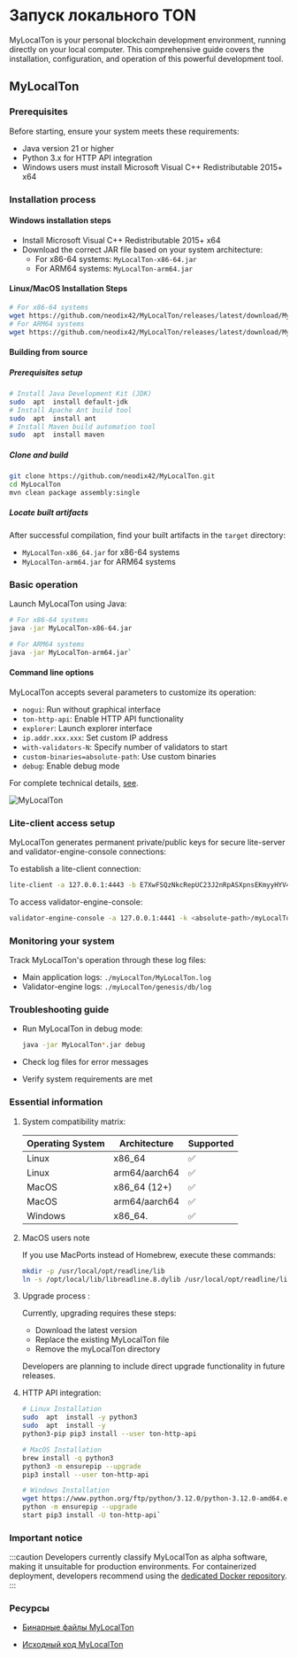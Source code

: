 
# Запуск локального TON

MyLocalTon is your personal blockchain development environment, running directly on your local computer. This comprehensive guide covers the installation, configuration, and operation of this powerful development tool.

## MyLocalTon

### Prerequisites

Before starting, ensure your system meets these requirements:

- Java version 21 or higher
- Python 3.x for HTTP API integration
- Windows users must install Microsoft Visual C++ Redistributable 2015+ x64    

### Installation process

#### Windows installation steps

- Install Microsoft Visual C++ Redistributable 2015+ x64
- Download the correct JAR file based on your system architecture:
  - For x86-64 systems: `MyLocalTon-x86-64.jar`
  - For ARM64 systems: `MyLocalTon-arm64.jar`

#### Linux/MacOS Installation Steps

```bash
# For x86-64 systems
wget https://github.com/neodix42/MyLocalTon/releases/latest/download/MyLocalTon-x86-64.jar 
# For ARM64 systems
wget https://github.com/neodix42/MyLocalTon/releases/latest/download/MyLocalTon-arm64.jar
```

#### Building from source

##### Prerequisites setup

```bash
# Install Java Development Kit (JDK)  
sudo  apt  install default-jdk 
# Install Apache Ant build tool  
sudo  apt  install ant 
# Install Maven build automation tool  
sudo  apt  install maven
```

##### Clone and build

```bash
git clone https://github.com/neodix42/MyLocalTon.git
cd MyLocalTon
mvn clean package assembly:single
```

##### Locate built artifacts

After successful compilation, find your built artifacts in the `target` directory:

- `MyLocalTon-x86_64.jar` for x86-64 systems
- `MyLocalTon-arm64.jar` for ARM64 systems

### Basic operation

Launch MyLocalTon using Java:

```bash
# For x86-64 systems  
java -jar MyLocalTon-x86-64.jar

# For ARM64 systems  
java -jar MyLocalTon-arm64.jar`
```

#### Command line options

MyLocalTon accepts several parameters to customize its operation:

- `nogui`: Run without graphical interface
- `ton-http-api`: Enable HTTP API functionality
- `explorer`: Launch explorer interface
- `ip.addr.xxx.xxx`: Set custom IP address
- `with-validators-N`: Specify number of validators to start
- `custom-binaries=absolute-path`: Use custom binaries
- `debug`: Enable debug mode

For complete technical details, [see](https://github.com/neodix42/MyLocalTon?tab=readme-ov-file#parameters).

![MyLocalTon](/img/docs/mylocalton.jpeg)

### Lite-client access setup

MyLocalTon generates permanent private/public keys for secure lite-server and validator-engine-console connections:

To establish a lite-client connection:

```bash
lite-client -a 127.0.0.1:4443 -b E7XwFSQzNkcRepUC23J2nRpASXpnsEKmyyHYV4u/FZY= -c last
```

To access validator-engine-console:

```bash
validator-engine-console -a 127.0.0.1:4441 -k <absolute-path>/myLocalTon/genesis/bin/certs/client -p <absolute-path>/myLocalTon/genesis/bin/certs/server.pub
```

### Monitoring your system

Track MyLocalTon's operation through these log files:

- Main application logs: `./myLocalTon/MyLocalTon.log`
- Validator-engine logs: `./myLocalTon/genesis/db/log`

### Troubleshooting guide

- Run MyLocalTon in debug mode:

  ```bash
  java -jar MyLocalTon*.jar debug
  ```
- Check log files for error messages
- Verify system requirements are met

### Essential information

1. System compatibility matrix:

   | Operating System      | Architecture         | Supported  |
   | --------------------- | -------------------- | ---------- |
   | Linux                 | x86_64               | ✅          |
   | Linux                 | arm64/aarch64        | ✅          |
   | MacOS                 | x86_64 (12+)         | ✅          |
   | MacOS                 | arm64/aarch64        | ✅          |
   | Windows               | x86_64.              | ✅          |
2. MacOS users note

   If you use MacPorts instead of Homebrew, execute these commands:

   ```bash
   mkdir -p /usr/local/opt/readline/lib
   ln -s /opt/local/lib/libreadline.8.dylib /usr/local/opt/readline/lib
   ```
3. Upgrade process :

   Currently, upgrading requires these steps:

   - Download the latest version
   - Replace the existing MyLocalTon file
   - Remove the myLocalTon directory

   Developers are planning to include direct upgrade functionality in future releases.
4. HTTP API integration:

   ```bash
   # Linux Installation  
   sudo  apt  install -y python3 
   sudo  apt  install -y      
   python3-pip pip3 install --user ton-http-api 

   # MacOS Installation  
   brew install -q python3 
   python3 -m ensurepip --upgrade
   pip3 install --user ton-http-api 

   # Windows Installation  
   wget https://www.python.org/ftp/python/3.12.0/python-3.12.0-amd64.exe    
   python -m ensurepip --upgrade
   start pip3 install -U ton-http-api`

   ```

### Important notice

:::caution
Developers currently classify MyLocalTon as alpha software, making it unsuitable for production environments. For containerized deployment, developers recommend using the  [dedicated Docker repository](https://github.com/neodix42/mylocalton-docker).
:::

### Ресурсы

- [Бинарные файлы MyLocalTon](https://github.com/neodiX42/MyLocalTon/releases)

- [Исходный код MyLocalTon](https://github.com/neodiX42/MyLocalTon) <Feedback /> <Feedback /> <Feedback /> <Feedback /> <Feedback /> <Feedback /> <Feedback />
  <Feedback />
